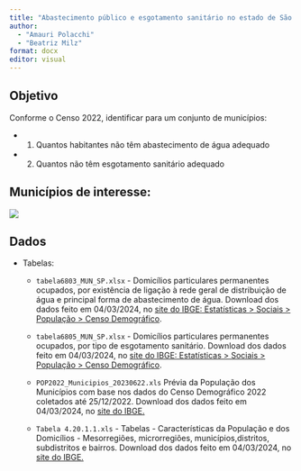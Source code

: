 ```yaml
---
title: "Abastecimento público e esgotamento sanitário no estado de São Paulo - Censo 2022"
author:
  - "Amauri Polacchi"
  - "Beatriz Milz"
format: docx
editor: visual
---
```


## Objetivo

Conforme o Censo 2022, identificar para um conjunto de municípios:

-   

    1)  Quantos habitantes não têm abastecimento de água adequado

-   

    2)  Quantos não têm esgotamento sanitário adequado

## Municípios de interesse:

![](images/clipboard-3700841941.png){fig-align="center"}

## Dados

-   Tabelas:

    -   `tabela6803_MUN_SP.xlsx` - Domicílios particulares permanentes ocupados, por existência de ligação à rede geral de distribuição de água e principal forma de abastecimento de água. Download dos dados feito em 04/03/2024, no [site do IBGE: Estatísticas \> Sociais \> População \> Censo Demográfico](https://www.ibge.gov.br/estatisticas/sociais/populacao/22827-censo-demografico-2022.html?edicao=39224&t=resultados).

    -   `tabela6805_MUN_SP.xlsx` - Domicílios particulares permanentes ocupados, por tipo de esgotamento sanitário. Download dos dados feito em 04/03/2024, no [site do IBGE: Estatísticas \> Sociais \> População \> Censo Demográfico](https://www.ibge.gov.br/estatisticas/sociais/populacao/22827-censo-demografico-2022.html?edicao=39224&t=resultados).

    -   `POP2022_Municipios_20230622.xls` Prévia da População dos Municípios com base nos dados do Censo Demográfico 2022 coletados até 25/12/2022. Download dos dados feito em 04/03/2024, no [site do IBGE.](https://www.ibge.gov.br/estatisticas/sociais/populacao/22827-censo-demografico-2022.html?edicao=35938)

    - `Tabela 4.20.1.1.xls` - Tabelas - Características da População e dos Domicílios -  Mesorregiões, microrregiões, municípios,distritos, subdistritos e bairros.   Download dos dados feito em 04/03/2024, no [site do IBGE.](https://www.ibge.gov.br/estatisticas/sociais/populacao/9662-censo-demografico-2010.html?edicao=10503&t=resultados)
